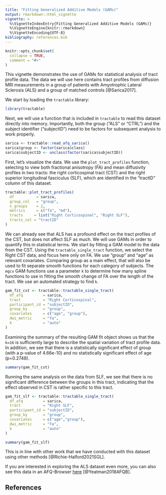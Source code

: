 ```yaml
---
title: "Fitting Generalized Additive Models (GAMs)"
output: rmarkdown::html_vignette
vignette: >
  %\VignetteIndexEntry{Fitting Generalized Additive Models (GAMs)}
  %\VignetteEngine{knitr::rmarkdown}
  %\VignetteEncoding{UTF-8}
bibliography: references.bib
---
```


```r
knitr::opts_chunk$set(
  collapse = TRUE,
  comment = "#>"
)
```

This vignette demonstrates the use of GAMs for statistical analysis of
tract profile data. The data we will use here contains tract profiles from
diffusion MRI measurements in a group of patients with Amyotrophic Lateral
Sclerosis (ALS) and a group of matched controls [@Sarica2017].

We start by loading the `tractable` library:

```r
library(tractable)
```

Next, we will use a function that is included in `tractable` to read this dataset
directly into memory. Importantly, both the group ("ALS" or "CTRL") and the
subject identifier ("subjectID") need to be factors for subsequent analysis
to work properly.

```r
sarica <- tractable::read_afq_sarica()
sarica$group <- factor(sarica$class)
sarica$subjectID <- unclass(factor(sarica$subjectID))
```

First, let's visualize the data. We use the `plot_tract_profiles` function,
selecting to view both fractional anisotropy (FA) and mean diffusivity profiles
in two tracts: the right corticospinal tract (CST) and the right superior
longitudinal fasciculus (SLF), which are identified in the "tractID" column of
this dataset.

```r
tractable::plot_tract_profiles(
  df          = sarica,
  group_col   = "group",
  n_groups    = 2,
  metrics     = c("fa", "md"),
  tracts     = list("Right Corticospinal", "Right SLF"),
  tracts_col = "tractID"
)
```

We can already see that ALS has a profound effect on the tract profiles of the
CST, but does not affect SLF as much. We will use GAMs in order to quantify
this in statistical terms. We start by fitting a GAM model to the data from the
CST. Using the `tractable_single_tract` function, we select the Right CST data,
and focus here only on FA. We use "group" and "age" as relevant covariates.
Comparing group as a main effect, that will also be used to fit separate
smooth functions for each category of subjects. The `mgcv` GAM functions
use a parameter `k` to determine how many spline functions to use in fitting
the smooth change of FA over the length of the tract. We use an automated
strategy to find `k`.

```r
gam_fit_cst <- tractable::tractable_single_tract(
  df_afq         = sarica,
  tract          = "Right Corticospinal",
  participant_id = "subjectID",
  group_by       = "group",
  covariates     = c("age", "group"),
  dwi_metric     = "fa",
  k              = "auto"
)
```

Examining the summary of the resulting GAM fit object shows us that the `k=16`
is sufficiently large to describe the spatial variation of tract profile data.
In addition, we see that there is a statistically significant effect of group
(with a p-value of 4.66e-10) and no statistically significant effect of age
(p=0.2748).

```r
summary(gam_fit_cst)
```

Running the same analysis on the data from SLF, we see that there is no
significant difference between the groups in this tract, indicating that the
effect observed in CST is rather specific to this tract.

```r
gam_fit_slf <- tractable::tractable_single_tract(
  df_afq         = sarica,
  tract          = "Right SLF",
  participant_id = "subjectID",
  group_by       = "group",
  covariates     = c("age","group"),
  dwi_metric     = "fa",
  k              = "auto"
)

summary(gam_fit_slf)
```

This is in line with other work that we have conducted with this dataset
using other methods [@Richie-Halford2021SGL].

If you are interested in exploring the ALS dataset even more, you can also
see this data in an AFQ-Browser [here](yeatmanlab.github.io/Sarica_2017/)
[@Yeatman2018AFQB].

## References

